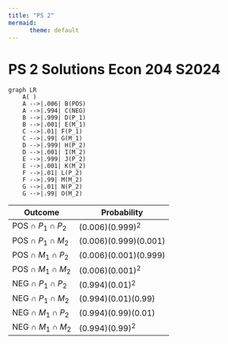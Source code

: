 ---
title: "PS 2"
mermaid:
      theme: default
---
# PS 2 Solutions Econ 204 S2024

::: {layout="[1,1]"}
```{mermaid}
graph LR
    A( )
    A -->|.006| B(POS)
    A -->|.994| C(NEG)
    B -->|.999| D(P_1)
    B -->|.001| E(M_1)
    C -->|.01| F(P_1)
    C -->|.99| G(M_1)
    D -->|.999| H(P_2)
    D -->|.001| I(M_2)
    E -->|.999| J(P_2)
    E -->|.001| K(M_2)
    F -->|.01| L(P_2)
    F -->|.99| M(M_2)
    G -->|.01| N(P_2)
    G -->|.99| O(M_2)
```


| Outcome                   | Probability           |
| ------------------------- | --------------------- |
| POS $\cap$ $P_1 \cap P_2$ | (0.006)(0.999)$^2$    |
| POS $\cap$ $P_1 \cap M_2$ | (0.006)(0.999)(0.001) |
| POS $\cap$ $M_1 \cap P_2$ | (0.006)(0.001)(0.999) |
| POS $\cap$ $M_1 \cap M_2$ | (0.006)(0.001)$^2$    |
| NEG $\cap$ $P_1 \cap P_2$ | (0.994)(0.01)$^2$     |
| NEG $\cap$ $P_1 \cap M_2$ | (0.994)(0.01)(0.99)   |
| NEG $\cap$ $M_1 \cap P_2$ | (0.994)(0.99)(0.01)   |
| NEG $\cap$ $M_1 \cap M_2$ | (0.994)(0.99)$^2$     |

:::
